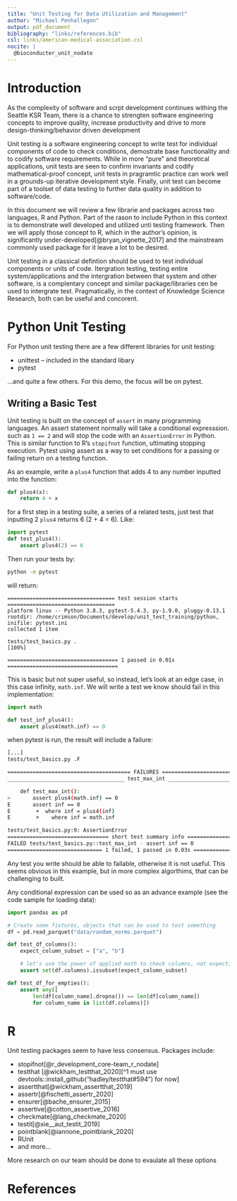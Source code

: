 ```yaml
---
title: "Unit Testing for Data Utilization and Management"
author: "Michael Penhallegon"
output: pdf_document
bibliography: "links/references.bib"
csl: links/american-medical-association.csl
nocite: |
  @bioconducter_unit_nodate
---
```


Introduction
============

As the complexity of software and scrpt development continues
withing the Seattle KSR Team, there is a chance to strengten software engineering
concepts to improve quality, increase productivity and drive to more
design-thinking/behavior driven development

Unit testing is a software engineering concept to write test for individual
components of code to check conditions, demostrate base functionality and to
codify software requirements. While in more "pure" and theoretical applications,
unit tests are seen to confirm invariants and codify mathematical-proof concept,
unit tests in pragramtic practice can work well in a grounds-up iterative development
style. Finally, unit test can become part of a toolset of data testing to further
data quality in addition to software/code.

In this document we will review a few librarie and packages across two languages, R
and Python. Part of the rason to include Python in this context is to demonstrate
well developed and utilized unti testing framework. Then we will apply those
concept to R, which in the author's opinion, is significantly under-developed[@bryan_vignette_2017]
and the mainstream commonly used package for it leave a lot to be desired.

Unit testing in a classical defintion should be used to test individual components
or units of code. Itergration testing, testing entire system/applications and
the intergration between that system and other software, is a complentary concept
and similar package/libraries cen be used to intergrate test. Pragmatically, in
the context of Knowledge Science Research, both can be useful and concorent.

Python Unit Testing
===================

For Python unit testing there are a few different libraries for unit testing:

- unittest -- included in the standard libary
- pytest

...and quite a few others. For this demo, the focus will be on pytest.

## Writing a Basic Test

Unit testing is built on the concept of `assert` in many programming languages. An assert
statement normally will take a conditional expresssion. such as `1 == 2` and will stop
the code with an `AssertionError` in Python. This is similar function to R's `stopifnot`
function, ultimating stopping execution. Pytest using assert as a way to set conditions for a
passing or failing return on a testing function.

As an example, write a `plus4` function that adds 4 to any number inputted into the function:
```python
def plus4(x):
	return 4 + x
```

for a first step in a testing suite, a series of a related tests, just test that inputting 2
`plus4` returns 6 (2 + 4 = 6). Like:
```python
import pytest
def test_plus4():
	assert plus4(2) == 6
```

Then run your tests by:

```bash
python -m pytest
```

will return:
```
================================== test session starts ==================================
platform linux -- Python 3.8.3, pytest-5.4.3, py-1.9.0, pluggy-0.13.1
rootdir: /home/crimson/Documents/develop/unit_test_training/python, inifile: pytest.ini
collected 1 item                                                                        

tests/test_basics.py .                                                            [100%]

=================================== 1 passed in 0.01s ===================================
```

This is basic but not super useful, so instead, let's look at an edge case, in this case
infinity, `math.inf`. We will write a test we know should fail in this implementation:

```python
import math

def test_inf_plus4():
	assert plus4(math.inf) == 0
```

when pytest is run, the result will include a failure:
```bash
[...]
tests/test_basics.py .F                                                           [100%]

======================================= FAILURES ========================================
_____________________________________ test_max_int ______________________________________

    def test_max_int():
>       assert plus4(math.inf) == 0
E       assert inf == 0
E        +  where inf = plus4(inf)
E        +    where inf = math.inf

tests/test_basics.py:9: AssertionError
================================ short test summary info ================================
FAILED tests/test_basics.py::test_max_int - assert inf == 0
============================== 1 failed, 1 passed in 0.03s ==============================
```

Any test you write should be able to failable, otherwise it is not useful.
This seems obvious in this example, but in more complex algorthims, that can be challenging to
built.

Any conditional expression can be used so as an advance example (see the code sample for 
loading data):
```python
import pandas as pd

# Create some fixtures, objects that can be used to test something
df = pd.read_parquet("data/random_norms.parquet")

def test_df_columns():
	expect_column_subset = ["a", "b"]

	# let's use the power of applied math to check columns, not expecting c
	assert set(df.columns).issubset(expect_column_subset)

def test_df_for_empties():
	assert any([
        len(df[column_name].dropna()) == len(df[column_name]) 
        for column_name in list(df.columns)])

```

# R

Unit testing packages seem to have less consensus. Packages include:

* stopifnot[@r_development_core-team_r_nodate]
* testthat [@wickham_testthat_2020][^1 must use devtools::install_github("hadley/testthat#594") for now]
* assertthat[@wickham_assertthat_2019]
* assertr[@fischetti_assertr_2020]
* ensurer[@bache_ensurer_2015]
* assertive[@cotton_assertive_2016]
* checkmate[@lang_checkmate_2020]
* testit[@xie__aut_testit_2019]
* pointblank[@iannone_pointblank_2020]
* RUnit
* and more...

More research on our team should be done to evaulate all these options



\newpage
# References